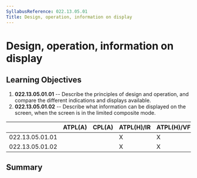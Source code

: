 ```yaml
---
SyllabusReference: 022.13.05.01
Title: Design, operation, information on display
---
```


# Design, operation, information on display

## Learning Objectives

1.  **022.13.05.01.01** -- Describe the principles of design and operation, and
    compare the different indications and displays available.
2.  **022.13.05.01.02** -- Describe what information can be displayed on the
    screen, when the screen is in the limited composite mode.

|                 | ATPL(A) | CPL(A) | ATPL(H)/IR | ATPL(H)/VFR | CPL(H) | IR  | CBIR(A) |
| --------------- | ------- | ------ | ---------- | ----------- | ------ | --- | ------- |
| 022.13.05.01.01 |         |        | X          | X           | X      |     |         |
| 022.13.05.01.02 |         |        | X          | X           | X      |     |         |

## Summary
